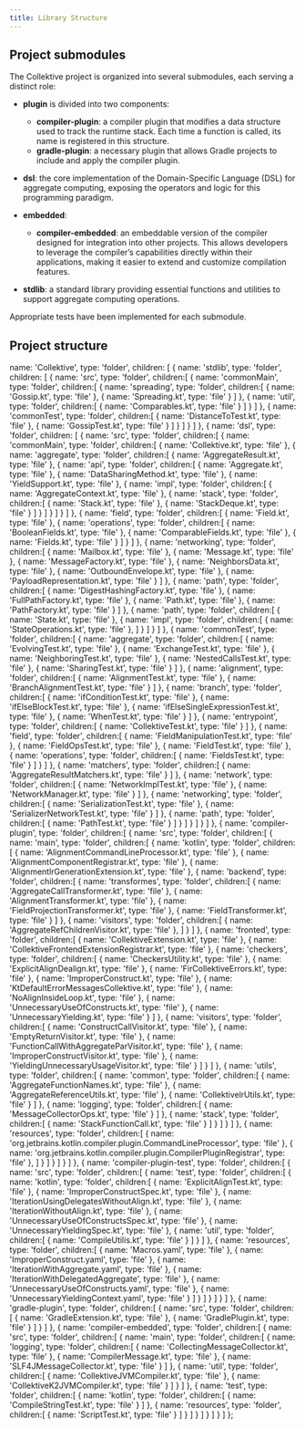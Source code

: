 ```yaml
---
title: Library Structure
---
```



## Project submodules

The Collektive project is organized into several submodules, each serving a distinct role:

- **plugin** is divided into two components:
    - **compiler-plugin**: a compiler plugin that modifies a data structure used to track the runtime stack. Each time a function is called, its name is registered in this structure.
    - **gradle-plugin**: a necessary plugin that allows Gradle projects to include and apply the compiler plugin.

- **dsl**: the core implementation of the Domain-Specific Language (DSL) for aggregate computing, exposing the operators and logic for this programming paradigm.

- **embedded**:
    - **compiler-embedded**: an embeddable version of the compiler designed for integration into other projects. This allows developers to leverage the compiler’s capabilities directly within their applications, making it easier to extend and customize compilation features.

- **stdlib**: a standard library providing essential functions and utilities to support aggregate computing operations.

Appropriate tests have been implemented for each submodule.

## Project structure

  name: 'Collektive',
  type: 'folder',
  children: [
      { name: 'stdlib', type: 'folder', children: [
          { name: 'src', type: 'folder', children:[
            { name: 'commonMain', type: 'folder', children:[
                { name: 'spreading', type: 'folder', children:[ 
                    { name: 'Gossip.kt', type: 'file' },
                    { name: 'Spreading.kt', type: 'file' }
                  ]
                },
                { name: 'util', type: 'folder', children:[ 
                    { name: 'Comparables.kt', type: 'file' }
                  ]
                }
              ]
            },
            { name: 'commonTest', type: 'folder', children:[
                { name: 'DistanceToTest.kt', type: 'file' },
                { name: 'GossipTest.kt', type: 'file' }
              ]
            }
          ]
        }
      ]
    },
    { name: 'dsl', type: 'folder', children: [
          { name: 'src', type: 'folder', children:[
            { name: 'commonMain', type: 'folder', children:[
                { name: 'Collektive.kt', type: 'file' },
                { name: 'aggregate', type: 'folder', children:[ 
                    { name: 'AggregateResult.kt', type: 'file' },
                    { name: 'api', type: 'folder', children:[
                        { name: 'Aggregate.kt', type: 'file' },
                        { name: 'DataSharingMethod.kt', type: 'file' },
                        { name: 'YieldSupport.kt', type: 'file' },
                        { name: 'impl', type: 'folder', children:[
                            { name: 'AggregateContext.kt', type: 'file' },
                            { name: 'stack', type: 'folder', children:[
                                { name: 'Stack.kt', type: 'file' },
                                { name: 'StackDeque.kt', type: 'file' }
                              ]
                            }
                          ] 
                        }
                      ] 
                    }
                  ]
                },
                { name: 'field', type: 'folder', children:[
                    { name: 'Field.kt', type: 'file' },
                    { name: 'operations', type: 'folder', children:[
                        { name: 'BooleanFields.kt', type: 'file' },
                        { name: 'ComparableFields.kt', type: 'file' },
                        { name: 'Fields.kt', type: 'file' }
                      ]
                    }
                  ]
                },
                { name: 'networking', type: 'folder', children:[
                    { name: 'Mailbox.kt', type: 'file' },
                    { name: 'Message.kt', type: 'file' },
                    { name: 'MessageFactory.kt', type: 'file' },
                    { name: 'NeighborsData.kt', type: 'file' },
                    { name: 'OutboundEnvelope.kt', type: 'file' },
                    { name: 'PayloadRepresentation.kt', type: 'file' }
                  ]
                },
                { name: 'path', type: 'folder', children:[
                    { name: 'DigestHashingFactory.kt', type: 'file' },
                    { name: 'FullPathFactory.kt', type: 'file' },
                    { name: 'Path.kt', type: 'file' },
                    { name: 'PathFactory.kt', type: 'file' }
                  ]
                },
                { name: 'path', type: 'folder', children:[
                    { name: 'State.kt', type: 'file' },
                    { name: 'impl', type: 'folder', children:[
                        { name: 'StateOperations.kt', type: 'file' },
                      ]
                    }
                  ]
                }
              ]
            },
            { name: 'commonTest', type: 'folder', children:[
                { name: 'aggregate', type: 'folder', children:[
                    { name: 'EvolvingTest.kt', type: 'file' },
                    { name: 'ExchangeTest.kt', type: 'file' },
                    { name: 'NeighboringTest.kt', type: 'file' },
                    { name: 'NestedCallsTest.kt', type: 'file' },
                    { name: 'SharingTest.kt', type: 'file' }
                  ] 
                },
                { name: 'alignment', type: 'folder', children:[
                    { name: 'AlignmentTest.kt', type: 'file' },
                    { name: 'BranchAlignmentTest.kt', type: 'file' }
                  ] 
                },
                { name: 'branch', type: 'folder', children:[
                    { name: 'ifConditionTest.kt', type: 'file' },
                    { name: 'ifElseBlockTest.kt', type: 'file' },
                    { name: 'ifElseSingleExpressionTest.kt', type: 'file' },
                    { name: 'WhenTest.kt', type: 'file' }
                  ]
                },
                { name: 'entrypoint', type: 'folder', children:[
                    { name: 'CollektiveTest.kt', type: 'file' }
                  ]
                },
                { name: 'field', type: 'folder', children:[
                    { name: 'FieldManipulationTest.kt', type: 'file' },
                    { name: 'FieldOpsTest.kt', type: 'file' },
                    { name: 'FieldTest.kt', type: 'file' },
                    { name: 'operations', type: 'folder', children:[
                        { name: 'FieldsTest.kt', type: 'file' }
                      ]
                    }
                  ]
                },
                { name: 'matchers', type: 'folder', children:[
                    { name: 'AggregateResultMatchers.kt', type: 'file' }
                  ]
                },
                { name: 'network', type: 'folder', children:[
                    { name: 'NetworkImplTest.kt', type: 'file' },
                    { name: 'NetworkManager.kt', type: 'file' }
                  ]
                },
                { name: 'networking', type: 'folder', children:[
                    { name: 'SerializationTest.kt', type: 'file' },
                    { name: 'SerializerNetworkTest.kt', type: 'file' }
                  ]
                },
                { name: 'path', type: 'folder', children:[
                    { name: 'PathTest.kt', type: 'file' }
                  ]
                }
              ]
            }
          ]
        }
      ]
    },
    { name: 'compiler-plugin', type: 'folder', children:[
        { name: 'src', type: 'folder', children:[
            { name: 'main', type: 'folder', children:[
                { name: 'kotlin', type: 'folder', children:[
                    { name: 'AlignmentCommandLineProcessor.kt', type: 'file' },
                    { name: 'AlignmentComponentRegistrar.kt', type: 'file' },
                    { name: 'AlignmentlrGenerationExtension.kt', type: 'file' },
                    { name: 'backend', type: 'folder', children:[
                        { name: 'transformes', type: 'folder', children:[
                            { name: 'AggregateCallTransformer.kt', type: 'file' },
                            { name: 'AlignmentTransformer.kt', type: 'file' },
                            { name: 'FieldProjectionTransformer.kt', type: 'file' },
                            { name: 'FieldTransformer.kt', type: 'file' }
                          ]
                        },
                        { name: 'visitors', type: 'folder', children:[
                             { name: 'AggregateRefChildrenVisitor.kt', type: 'file' },
                          ]
                        }
                      ]
                    },
                    { name: 'fronted', type: 'folder', children:[
                        { name: 'CollektiveExtension.kt', type: 'file' },
                        { name: 'CollektiveFrontendExtensionRegistrar.kt', type: 'file' },
                        { name: 'checkers', type: 'folder', children:[
                            { name: 'CheckersUtility.kt', type: 'file' },
                            { name: 'ExplicitAlignDealign.kt', type: 'file' },
                            { name: 'FirCollektiveErrors.kt', type: 'file' },
                            { name: 'ImproperConstruct.kt', type: 'file' },
                            { name: 'KtDefaultErrorMessagesCollektive.kt', type: 'file' },
                            { name: 'NoAlignInsideLoop.kt', type: 'file' },
                            { name: 'UnnecessaryUseOfConstructs.kt', type: 'file' },
                            { name: 'UnnecessaryYielding.kt', type: 'file' }
                          ]
                        },
                        { name: 'visitors', type: 'folder', children:[
                            { name: 'ConstructCallVisitor.kt', type: 'file' },
                            { name: 'EmptyReturnVisitor.kt', type: 'file' },
                            { name: 'FunctionCallWithAggregateParVisitor.kt', type: 'file' },
                            { name: 'ImproperConstructVisitor.kt', type: 'file' },
                            { name: 'YieldingUnnecessaryUsageVisitor.kt', type: 'file' }
                          ]
                        }
                      ]
                    }, 
                    { name: 'utils', type: 'folder', children:[
                        { name: 'common', type: 'folder', children:[
                            { name: 'AggregateFunctionNames.kt', type: 'file' },
                            { name: 'AggregateReferenceUtils.kt', type: 'file' },
                            { name: 'CollektivelrUtils.kt', type: 'file' }
                          ]
                        },
                        { name: 'logging', type: 'folder', children:[
                            { name: 'MessageCollectorOps.kt', type: 'file' }
                          ]
                        }, 
                        { name: 'stack', type: 'folder', children:[
                            { name: 'StackFunctionCall.kt', type: 'file' }
                          ]
                        }
                      ]
                    }
                  ]
                },
                { name: 'resources', type: 'folder', children:[
                    { name: 'org.jetbrains.kotlin.compiler.plugin.CommandLineProcessor', type: 'file' },
                    { name: 'org.jetbrains.kotlin.compiler.plugin.CompilerPluginRegistrar', type: 'file' },
                  ]
                }
              ]
            }
          ]
        }
      ]
    },
    { name: 'compiler-plugin-test', type: 'folder', children:[
        { name: 'src', type: 'folder', children:[
            { name: 'test', type: 'folder', children:[
                { name: 'kotlin', type: 'folder', children:[
                    { name: 'ExplicitAlignTest.kt', type: 'file' },
                    { name: 'ImproperConstructSpec.kt', type: 'file' },
                    { name: 'IterationUsingDelegatesWithoutAlign.kt', type: 'file' },
                    { name: 'IterationWithoutAlign.kt', type: 'file' },
                    { name: 'UnnecessaryUseOfConstructsSpec.kt', type: 'file' },
                    { name: 'UnnecessaryYieldingSpec.kt', type: 'file' },
                    { name: 'util', type: 'folder', children:[
                        { name: 'CompileUtilis.kt', type: 'file' }
                      ]
                    }
                  ]
                },
                { name: 'resources', type: 'folder', children:[
                    { name: 'Macros.yaml', type: 'file' },
                    { name: 'ImproperConstruct.yaml', type: 'file' },
                    { name: 'IterationWithAggregate.yaml', type: 'file' },
                    { name: 'IterationWithDelegatedAggregate', type: 'file' },
                    { name: 'UnnecessaryUseOfConstructs.yaml', type: 'file' },
                    { name: 'UnnecessaryYieldingContext.yaml', type: 'file' }
                  ]
                }
              ]
            }
          ]
        }
      ]
    },
    { name: 'gradle-plugin', type: 'folder', children:[
        { name: 'src', type: 'folder', children:[
            { name: 'GradleExtension.kt', type: 'file' },
            { name: 'GradlePlugin.kt', type: 'file' }
          ]
        }
      ]
    },
    { name: 'compiler-embedded', type: 'folder', children:[
        { name: 'src', type: 'folder', children:[
            { name: 'main', type: 'folder', children:[
                { name: 'logging', type: 'folder', children:[
                    { name: 'CollectingMessageCollector.kt', type: 'file' },
                    { name: 'CompilerMessage.kt', type: 'file' },
                    { name: 'SLF4JMessageCollector.kt', type: 'file' }
                  ]
                },
                { name: 'util', type: 'folder', children:[
                    { name: 'CollektiveJVMCompiler.kt', type: 'file' },
                    { name: 'CollektiveK2JVMCompiler.kt', type: 'file' }
                  ]
                }
              ]
            },
            { name: 'test', type: 'folder', children:[
                { name: 'kotlin', type: 'folder', children:[
                    { name: 'CompileStringTest.kt', type: 'file' }
                  ]
                }, 
                { name: 'resources', type: 'folder', children:[
                    { name: 'ScriptTest.kt', type: 'file' }
                  ]
                }
              ]
            }
          ]
        }
      ]
    }
  ]
};

<TreeNode node={nodeData} />


